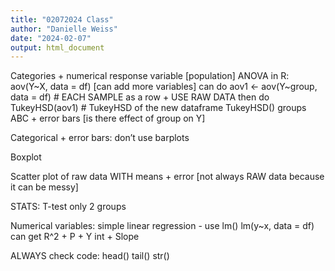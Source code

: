 ---
title: "02072024 Class"
author: "Danielle Weiss"
date: "2024-02-07"
output: html_document
---

Categories + numerical response variable [population]
ANOVA in R: aov(Y~X, data = df) [can add more variables]
  can do aov1 <- aov(Y~group, data = df) # EACH SAMPLE as a row + USE RAW DATA
  then do TukeyHSD(aov1) # TukeyHSD of the new dataframe 
TukeyHSD() 
  groups ABC + error bars [is there effect of group on Y]
  

Categorical + error bars: don't use barplots 

Boxplot 

Scatter plot of raw data WITH means + error [not always RAW data because it can be messy]

STATS: 
T-test only 2 groups

Numerical variables: 
  simple linear regression - use lm() 
  lm(y~x, data = df)
  can get R^2 + P + Y int + Slope
  
ALWAYS check code: 
head()
tail() 
str()
  
  